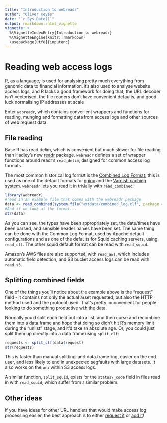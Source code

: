 ```yaml
---
title: "Introduction to webreadr"
author: "Oliver Keyes"
date: "`r Sys.Date()`"
output: rmarkdown::html_vignette
vignette: >
  %\VignetteIndexEntry{Introduction to webreadr}
  %\VignetteEngine{knitr::rmarkdown}
  \usepackage[utf8]{inputenc}
---
```


# Reading web access logs
R, as a language, is used for analysing pretty much everything from genomic data to financial information. It's also
used to analyse website access logs, and R lacks a good framework for doing that; the URL decoder isn't vectorised,
the file readers don't have convenient defaults, and good luck normalising IP addresses at scale.

Enter <code>webreadr</code>, which contains convenient wrappers and functions for reading, munging and formatting
data from access logs and other sources of web request data.

## File reading
Base R has read.delim, which is convenient but much slower for file reading than Hadley's new [readr](https://github.com/hadley/readr)
package. <code>webreadr</code> defines a set of wrapper functions around readr's <code>read_delim</code>, designed
for common access log formats.

The most common historical log format is the [Combined Log Format](http://httpd.apache.org/docs/1.3/logs.html#combined); this is used as one of the default formats for [nginx](http://nginx.org/) and the [Varnish caching system](https://www.varnish-cache.org/docs/trunk/reference/varnishncsa.html). <code>webreadr</code>
lets you read it in trivially with <code>read\_combined</code>:

```r
library(webreadr)
#read in an example file that comes with the webreadr package
data <- read_combined(system.file("extdata/combined_log.clf", package = "webreadr"))
#And if we look at the format...
str(data)
```

As you can see, the types have been appropriately set, the date/times have been parsed, and sensible header names have been set.
The same thing can be done with the Common Log Format, used by Apache default configurations and as one of the defaults for
Squid caching servers, using <code>read\_clf</code>. The other squid default format can be read with <code>read\_squid</code>.

Amazon's AWS files are also supported, with <code>read\_aws</code>, which includes automatic field detection, and S3 bucket
access logs can be read with <code>read\_s3</code>.

## Splitting combined fields

One of the things you'll notice about the example above is the "request" field - it contains not only the actual asset
requested, but also the HTTP method used and the protocol used. That's pretty inconvenient for people looking to do something
productive with the data.

Normally you'd split each field out into a list, and then curse and recombine them into a data.frame and hope that
doing so didn't hit R's memory limit during the "unlist" stage, and it'd take an absolute age. Or, you could just split them
up directly into a data frame using <code>split\_clf</code>:

```r
requests <- split_clf(data$request)
str(requests)
```

This is faster than manual splitting-and-data.frame-ing, easier on the end user, and less likely to end in unexpected segfaults with
large datasets. It also works on the <code>uri</code> within S3 access logs.

A similar function, <code>split\_squid</code>, exists for the `status\_code` field in files read in with <code>read_squid</code>, which suffer from a similar problem.

## Other ideas
If you have ideas for other URL handlers that would make access log processing easier, the best approach
is to either [request it](https://github.com/Ironholds/webreadr/issues) or [add it](https://github.com/Ironholds/webreadr/pulls)!

